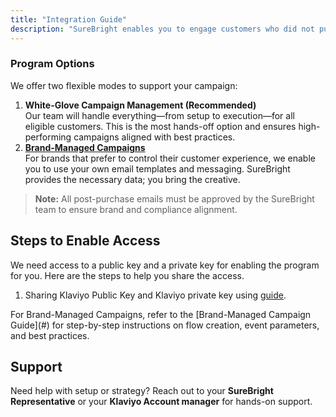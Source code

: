 ```yaml
---
title: "Integration Guide"
description: "SureBright enables you to engage customers who did not purchase a warranty at the time of checkout by sending personalized post-purchase emails across multiple channels."
---
```


### Program Options

We offer two flexible modes to support your campaign:

1. **White-Glove Campaign Management (Recommended)**\
   Our team will handle everything—from setup to execution—for all eligible customers. This is the most hands-off option and ensures high-performing campaigns aligned with best practices.
2. [**Brand-Managed Campaigns**](/klaviyo-integration/brandManagedCampaignGuide)\
   For brands that prefer to control their customer experience, we enable you to use your own email templates and messaging. SureBright provides the necessary data; you bring the creative.

> **Note:** All post-purchase emails must be approved by the SureBright team to ensure brand and compliance alignment.

## Steps to Enable Access

We need access to a public key and a private key for enabling the program for you. Here are the steps to help you share the access.

1. Sharing Klaviyo Public Key and Klaviyo private key using [guide](https://app.storylane.io/share/gmb05pqr5zbj).

<Note>
  For Brand-Managed Campaigns, refer to the [Brand-Managed Campaign Guide](#) for step-by-step instructions on flow creation, event parameters, and best practices.
</Note>

## Support

Need help with setup or strategy? Reach out to your **SureBright Representative** or your **Klaviyo Account manager** for hands-on support.
